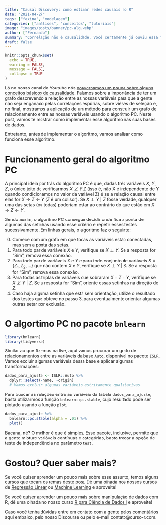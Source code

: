 ```yaml
---
title: "Causal Discovery: como estimar redes causais no R"
date: "2021-04-27"
tags: ["faxina", "modelagem"]
categories: ["análises", "conceitos", "tutoriais"]
image: "images/posts/banner/pc-alg.webp"
author: ["Fernando"]
summary: "Correlação não é causalidade. Você certamente já ouviu essa frase, né? Nesse post, vamos te mostrar alguns jeitos de encontrar aquelas correlações que de fato valem o seu tempo."
draft: false
---
```


```r
knitr::opts_chunk$set(
  echo = TRUE,
  warning = FALSE, 
  message = FALSE, 
  collapse = TRUE
)
```

Lá no nosso canal do Youtube nós [conversamos um pouco sobre alguns conceitos básicos de causalidade](https://www.youtube.com/watch?v=k8oz1W7URM8&t=6863s). Falamos sobre a importância de ter um grafo descrevendo a relação entre as nossas variáveis para que a gente não seja enganado pelas correlações espúrias, sobre viéses de seleção e, no final, mostramos a aplicação de um método para construir um grafo de relacionamento entre as nossas variáveis usando o algoritmo PC. Neste post, vamos te mostrar como implementar esse algoritmo nas suas bases de dados.

Entretanto, antes de implementar o algoritmo, vamos analisar como funciona esse algoritmo.

# Funcionamento geral do algoritmo PC

A principal ideia por trás do algoritmo PC é que, dadas três variáveis $X$, $Y$, $Z$, o único jeito de verificarmos $X \not\perp Y | Z$ (isso é, não X é independente de Y quando condicionamos no valor da variável Z) é se a relação causal entre elas for $X \rightarrow Z \leftarrow Y$ ($Z$ é um colisor). Se $X \perp Y \ | \ Z$ fosse verdade, qualquer uma das setas (ou todas) poderiam estar ao contrário do que estão em $X \rightarrow Z \leftarrow Y$.

Sendo assim, o algoritmo PC consegue decidir onde fica a ponta de algumas das setinhas usando esse critério e repetir esses testes sucessivamente. Em linhas gerais, o algoritmo faz o seguinte:

0. Comece com um grafo em que todas as variáveis estão conectadas, mas sem a ponta das setas.
1. Para todo par de variáveis $X$ e $Y$, verifique se $X \perp Y$. Se a resposta for "Sim", remova essa conexão.
2. Para todo par de variáveis $X$ e $Y$ e para todo conjunto de variáveis $S = \{Z_1, Z_2, ...\}$ que não contem $X$ e $Y$, verifique se $X \perp Y \ | \ S$. Se a resposta for "Sim", remova essa conexão.
3. Para todas as triplas de variáveis que sobraram $X - Z - Y$, verifique se $X \not \perp Y \ | \ Z$. Se a resposta for "Sim", oriente essas setinhas na direção de $Z$.
4. Caso haja alguma setinha que está sem orientação, utilize o resultado dos testes que obteve no passo 3. para eventualmente orientar algumas outras setar por exclusão.

# O algortimo PC no pacote `bnlearn`

```r
library(bnlearn)
library(tidyverse)
```


Similar ao que fizemos na live, aqui vamos procurar um grafo de relacionamentos entre as variáveis da base `Auto`, disponível no pacote `ISLR`. Vamos excluir algumas variáveis dessa base e aplicar algumas transformações:

```r
dados_para_ajuste <- ISLR::Auto %>%
  dplyr::select(-name, -origin) 
  # Vamos excluir algumas variáveis estritamente qualitativas
```

Para buscar as relações entre as variáveis da tabela `dados_para_ajuste`, basta utilizarmos a função `bnlearn::pc.stable`, cujo resultado pode ser plotado usando a função `plot`.

```r
dados_para_ajuste %>% 
  bnlearn::pc.stable(alpha = .01) %>%
  plot()
```

Bacana, né? O melhor é que é simples. Esse pacote, inclusive, permite que a gente misture variáveis contínuas e categórias, basta trocar a opção de teste de independência no parâmetro `test`.

# Gostou? Quer saber mais?

Se você quiser aprender um pouco mais sobre esse assunto, temos alguns cursos que tocam os temas deste post. Dê uma olhada nos nossos cursos de [Regressão Linear](https://www.curso-r.com/cursos/regressao-linear/) ou [Machine Learning](https://www.curso-r.com/cursos/intro-machine-learning/) e aproveite!

Se você quiser aprender um pouco mais sobre manipulação de dados com R, dê uma olhada no nosso curso [R para Ciência de Dados I](https://curso-r.com/cursos/r4ds-1/) e aproveite!

Caso você tenha dúvidas entre em contato com a gente pelos comentários aqui embaixo, pelo nosso Discourse ou pelo e-mail contato@curso-r.com. 
